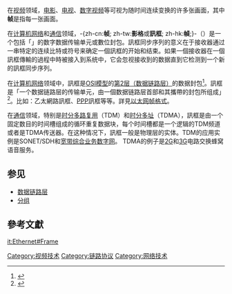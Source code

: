 {{cleanup-jargon|time=2017-09-22T04:46:43+00:00}}
{{NoteTA
|G1 = Communication
|G2 = IT
|1 = zh-cn:链路层; zh-tw:連結層;
}}
在[[视频|视频]]领域，[[电影|电影]]、[[电视|电视]]、[[数字视频|数字视频]]等可视为随时间连续变换的许多张画面，其中'''帧'''是指每一张画面。

在[[计算机网络|计算机网络]]和[[通信|通信]]领域，-{zh-cn:'''帧'''; zh-tw:'''影格'''或'''訊框'''; zh-hk:'''幀''';}-（{{Lang-en|frame}}）是一个包括「{{tsl|en|frame synchronization|訊框同步序列}}」的数字数据传输单元或數位封包。訊框同步序列的意义在于接收器通过一串特定的连续比特或符号来确定一個訊框的开始和结束。如果一個接收器在一個訊框傳輸的過程中時被接入到系统中，它会忽视接收到的数据直到它检测到一个新的訊框同步序列。

在[[计算机网络|计算机网络]]领域中，訊框是[[OSI模型|OSI模型]]的[[数据链路层|第2层（数据链路层）]]的数据封包<ref>{{cite web |url=http://www.tcpipguide.com/free/t_DataLinkLayerLayer2.htm |title=Data Link Layer (Layer 2) |publisher=The TCP/IP Guide |date=2005-09-20 |accessdate=2011-03-09 |archive-date=2019-05-20 |archive-url=https://web.archive.org/web/20190520101511/http://www.tcpipguide.com/free/t_DataLinkLayerLayer2.htm |dead-url=no }}{{英文}}</ref>。訊框是「一个数据链路层的传输单元，由一個数据链路层首部和其攜帶的封包所组成」<ref>{{cite IETF
 |      title = "RFC 1122: Requirements for Internet Hosts — Communication Layers"
 |        rfc = 1122
 |       page = 18
 |       year = 1989
 |      month = October
 |  publisher = [[Internet_Engineering_Task_Force|IETF]]
 | accessdate = 2011-03-09
}}{{英文}}</ref>。比如：乙太網路訊框、[[點對點協議|PPP]]訊框等等。詳見[[以太网帧格式|以太网帧格式]]。

在[[通信|通信]]领域，特别是[[时分多路复用|时分多路复用]]（TDM）和[[时分多址|时分多址]]（TDMA），訊框是由一个固定数目的时间槽组成的循环重复数据块，每个时间槽都是一个逻辑的TDM频道或者是TDMA传送器。在这种情况下，訊框一般是物理层的实体。TDM的应用实例是SONET/SDH和[[宽带|宽带]][[综合业务数字网|综合业务数字网]]。 TDMA的例子是[[2G|2G]]和[[3G|3G]]电路交换蜂窝语音服务。

==参见==
* [[数据链路层|数据链路层]]
* [[分组|分组]]

== 參考文獻 ==
{{Reflist}}

[[Category:视频技术|Category:视频技术]]
[[Category:链路协议|Category:链路协议]]
[[Category:网络技术|Category:网络技术]]

[[it:Ethernet#Frame|it:Ethernet#Frame]]